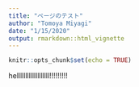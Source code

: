 ```yaml
---
title: "ページのテスト"
author: "Tomoya Miyagi"
date: "1/15/2020"
output: rmarkdown::html_vignette
---
```


```r
knitr::opts_chunk$set(echo = TRUE)
```

helllllllllllllllllll!!!!!!!!!
